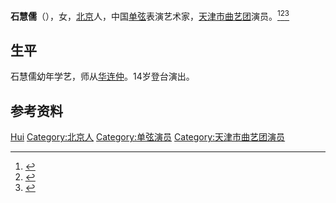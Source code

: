 '''石慧儒'''（{{bd|1923年||1967年|}}），女，[[北京|北京]]人，中国[[单弦|单弦]]表演艺术家，[[天津市曲艺团|天津市曲艺团]]演员。<ref>{{Cite book|title=华夏妇女名人词典|author=周行健主编|publisher=华夏出版社|year=1988|isbn=|location=北京|pages=}}</ref><ref>{{Cite book|title=中国当代艺术界名人录|author=中国名人研究院编; 异天, 戈德主编|publisher=社会科学文献出版社|year=1993|isbn=|location=北京|pages=}}</ref><ref>{{Cite book|title=中国当代文化艺术名人大辞典|author=刘波主编|publisher=国际文化出版公司|year=1993|isbn=9787800493898|location=北京|pages=}}</ref>

== 生平 ==
石慧儒幼年学艺，师从[[华连仲|华连仲]]。14岁登台演出。

== 参考资料 ==
{{reflist}}

{{Authority control}}
{{DEFAULTSORT:Shi石}}
[[Category:石姓|Hui]]
[[Category:北京人|Category:北京人]]
[[Category:单弦演员|Category:单弦演员]]
[[Category:天津市曲艺团演员|Category:天津市曲艺团演员]]

{{中国人物小作品}}